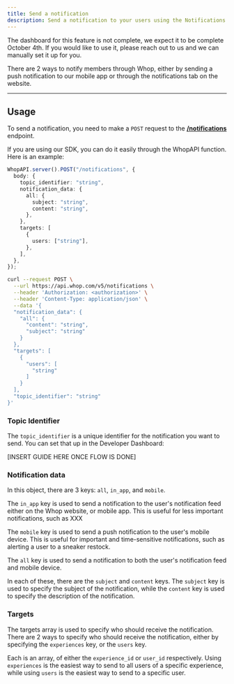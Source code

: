 ```yaml
---
title: Send a notification
description: Send a notification to your users using the Notifications API.
---
```


<Note>
  The dashboard for this feature is not complete, we expect it to be complete
  October 4th. If you would like to use it, please reach out to us and we can
  manually set it up for you.
</Note>

There are 2 ways to notify members through Whop, either by sending a push notification to our mobile app or through the notifications tab on the website.

---

## Usage

To send a notification, you need to make a `POST` request to the [**/notifications**](/api-reference/apps/notifications/send) endpoint.

If you are using our SDK, you can do it easily through the WhopAPI function. Here is an example:

<CodeGroup>

```typescript SDK
WhopAPI.server().POST("/notifications", {
  body: {
    topic_identifier: "string",
    notification_data: {
      all: {
        subject: "string",
        content: "string",
      },
    },
    targets: [
      {
        users: ["string"],
      },
    ],
  },
});
```

```bash cURL
curl --request POST \
  --url https://api.whop.com/v5/notifications \
  --header 'Authorization: <authorization>' \
  --header 'Content-Type: application/json' \
  --data '{
  "notification_data": {
    "all": {
      "content": "string",
      "subject": "string"
    }
  },
  "targets": [
    {
      "users": [
        "string"
      ]
    }
  ],
  "topic_identifier": "string"
}'
```

</CodeGroup>

### Topic Identifier

The `topic_identifier` is a unique identifier for the notification you want to send. You can set that up in the Developer Dashboard:

[INSERT GUIDE HERE ONCE FLOW IS DONE]

### Notification data

In this object, there are 3 keys: `all`, `in_app`, and `mobile`.

The `in_app` key is used to send a notification to the user's notification feed either on the Whop website, or mobile app. This is useful for less important notifications, such as XXX

The `mobile` key is used to send a push notification to the user's mobile device. This is useful for important and time-sensitive notifications, such as alerting a user to a sneaker restock.

The `all` key is used to send a notification to both the user's notification feed and mobile device.

In each of these, there are the `subject` and `content` keys. The `subject` key is used to specify the subject of the notification, while the `content` key is used to specify the description of the notification.

### Targets

The targets array is used to specify who should receive the notification. There are 2 ways to specify who should receive the notification, either by specifying the `experiences` key, or the `users` key.

Each is an array, of either the `experience_id` or `user_id` respectively. Using `experiences` is the easiest way to send to all users of a specific experience, while using `users` is the easiest way to send to a specific user.
